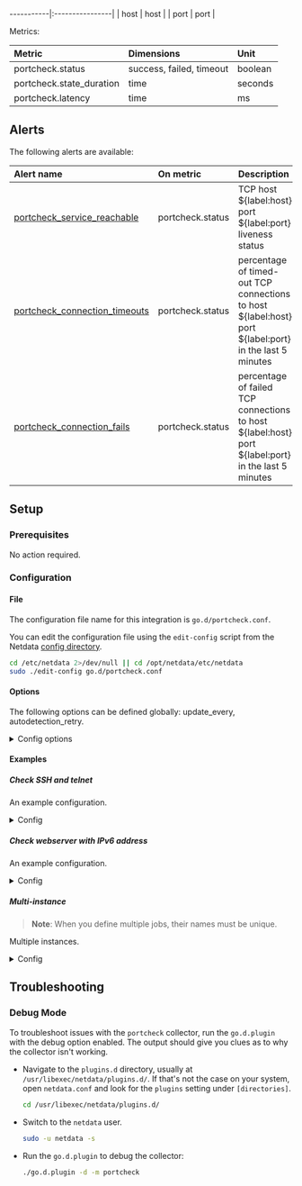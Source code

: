 -----------|:----------------|
| host | host |
| port | port |

Metrics:

| Metric | Dimensions | Unit |
|:------|:----------|:----|
| portcheck.status | success, failed, timeout | boolean |
| portcheck.state_duration | time | seconds |
| portcheck.latency | time | ms |



## Alerts


The following alerts are available:

| Alert name  | On metric | Description |
|:------------|:----------|:------------|
| [ portcheck_service_reachable ](https://github.com/netdata/netdata/blob/master/health/health.d/portcheck.conf) | portcheck.status | TCP host ${label:host} port ${label:port} liveness status |
| [ portcheck_connection_timeouts ](https://github.com/netdata/netdata/blob/master/health/health.d/portcheck.conf) | portcheck.status | percentage of timed-out TCP connections to host ${label:host} port ${label:port} in the last 5 minutes |
| [ portcheck_connection_fails ](https://github.com/netdata/netdata/blob/master/health/health.d/portcheck.conf) | portcheck.status | percentage of failed TCP connections to host ${label:host} port ${label:port} in the last 5 minutes |


## Setup

### Prerequisites

No action required.

### Configuration

#### File

The configuration file name for this integration is `go.d/portcheck.conf`.


You can edit the configuration file using the `edit-config` script from the
Netdata [config directory](/docs/configuring/configuration#the-netdata-config-directory).

```bash
cd /etc/netdata 2>/dev/null || cd /opt/netdata/etc/netdata
sudo ./edit-config go.d/portcheck.conf
```
#### Options

The following options can be defined globally: update_every, autodetection_retry.


<details><summary>Config options</summary>

| Name | Description | Default | Required |
|:----|:-----------|:-------|:--------:|
| update_every | Data collection frequency. | 5 | False |
| autodetection_retry | Recheck interval in seconds. Zero means no recheck will be scheduled. | 0 | False |
| host | Remote host address in IPv4, IPv6 format, or DNS name. |  | True |
| ports | Remote host ports. Must be specified in numeric format. |  | True |
| timeout | HTTP request timeout. | 2 | False |

</details>

#### Examples

##### Check SSH and telnet

An example configuration.

<details><summary>Config</summary>

```yaml
jobs:
  - name: server1
    host: 127.0.0.1
    ports:
      - 22
      - 23

```
</details>

##### Check webserver with IPv6 address

An example configuration.

<details><summary>Config</summary>

```yaml
jobs:
  - name: server2
    host: "[2001:DB8::1]"
    ports:
      - 80
      - 8080

```
</details>

##### Multi-instance

> **Note**: When you define multiple jobs, their names must be unique.

Multiple instances.


<details><summary>Config</summary>

```yaml
jobs:
  - name: server1
    host: 127.0.0.1
    ports:
      - 22
      - 23

  - name: server2
    host: 203.0.113.10
    ports:
      - 22
      - 23

```
</details>



## Troubleshooting

### Debug Mode

To troubleshoot issues with the `portcheck` collector, run the `go.d.plugin` with the debug option enabled. The output
should give you clues as to why the collector isn't working.

- Navigate to the `plugins.d` directory, usually at `/usr/libexec/netdata/plugins.d/`. If that's not the case on
  your system, open `netdata.conf` and look for the `plugins` setting under `[directories]`.

  ```bash
  cd /usr/libexec/netdata/plugins.d/
  ```

- Switch to the `netdata` user.

  ```bash
  sudo -u netdata -s
  ```

- Run the `go.d.plugin` to debug the collector:

  ```bash
  ./go.d.plugin -d -m portcheck
  ```


